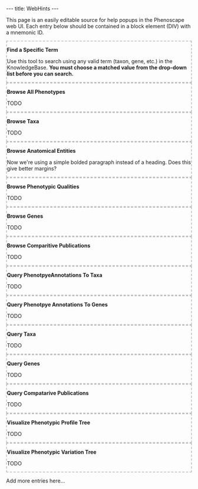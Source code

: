 ---
title: WebHints
---

<!--
@import "/wg/phenoscape/index.php?title=Jimallman:AjaxBlocks.css&action=raw&ctype=text/css";
-->

This page is an easily editable source for help popups in the Phenoscape web UI. Each entry below should be contained in a block element (DIV) with a mnemonic ID.


<div id="FindSpecificTerm" style="border: 2px dashed silver;">
'''Find a Specific Term'''

Use this tool to search using any valid term (taxon, gene, etc.) in the KnowledgeBase. '''You must choose a matched value from the drop-down list before you can search.'''
</div>


<div id="BrowseAllPhenotypes" style="border: 2px dashed silver;">
'''Browse All Phenotypes'''

TODO
</div>


<div id="BrowseTaxa" style="border: 2px dashed silver;">
'''Browse Taxa'''

TODO
</div>


<div id="BrowseAnatomicalEntities" style="border: 2px dashed silver;">
'''Browse Anatomical Entities'''

Now we're using a simple bolded paragraph instead of a heading. Does this give better margins?
</div>


<div id="BrowsePhenotypicQualities" style="border: 2px dashed silver;">
'''Browse Phenotypic Qualities'''

TODO
</div>


<div id="BrowseGenes" style="border: 2px dashed silver;">
'''Browse Genes'''

TODO
</div>


<div id="BrowseComparitivePublications" style="border: 2px dashed silver;">
'''Browse Comparitive Publications'''

TODO
</div>


<div id="QueryPhenotpyeAnnotationsToTaxa" style="border: 2px dashed silver;">
'''Query PhenotpyeAnnotations To Taxa'''

TODO
</div>


<div id="QueryPhenotpyeAnnotationsToGenes" style="border: 2px dashed silver;">
'''Query Phenotpye Annotations To Genes'''

TODO
</div>


<div id="QueryTaxa" style="border: 2px dashed silver;">
'''Query Taxa'''

TODO
</div>


<div id="QueryGenes" style="border: 2px dashed silver;">
'''Query Genes'''

TODO
</div>


<div id="QueryCompatarivePublications" style="border: 2px dashed silver;">
'''Query Compatarive Publications'''

TODO
</div>


<div id="VisualizePhenotypicProfileTree" style="border: 2px dashed silver;">
'''Visualize Phenotypic Profile Tree'''

TODO
</div>


<div id="VisualizePhenotypicVariationTree" style="border: 2px dashed silver;">
'''Visualize Phenotypic Variation Tree'''

TODO
</div>




Add more entries here...